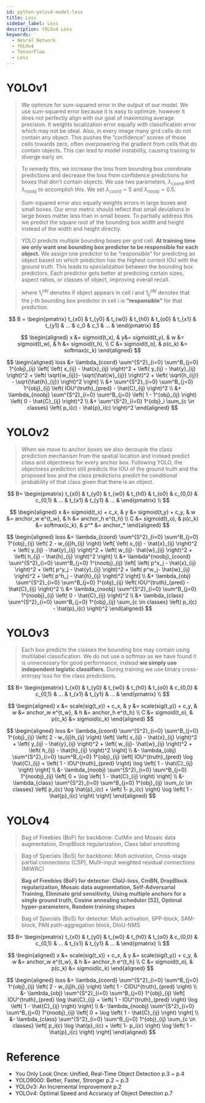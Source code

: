 ```yaml
---
id: python-yolov4-model-loss
title: Loss
sidebar_label: Loss
description: YOLOv4 Loss
keywords:
  - Neural Network
  - YOLOv4
  - TensorFlow
  - Loss
---
```



<link rel="stylesheet" href={useBaseUrl("katex/katex.min.css")} />

# YOLOv1

> We optimize for sum-squared error in the output of our model. We use sum-squared error because it is easy to optimize, however it does not perfectly align with our goal of maximizing average precision. It weights localization error equally with classification error which may not be ideal. Also, in every image many grid cells do not contain any object. This pushes the “confidence” scores of those cells towards zero, often overpowering the gradient from cells that do contain objects. This can lead to model instability, causing training to diverge early on.

> To remedy this, we increase the loss from bounding box coordinate predictions and decrease the loss from confidence predictions for boxes that don’t contain objects. We use two parameters, $\lambda_{coord}$ and $\lambda_{noobj}$ to accomplish this. We set $\lambda_{coord} = 5$ and $\lambda_{noobj} = 0.5$.

> Sum-squared error also equally weights errors in large boxes and small boxes. Our error metric should reflect that small deviations in large boxes matter less than in small boxes. To partially address this we predict the square root of the bounding box width and height instead of the width and height directly.

> YOLO predicts multiple bounding boxes per grid cell. **At training time we only want one bounding box predictor to be responsible for each object.** We assign one predictor to be “responsible” for predicting an object based on which prediction has the highest current IOU with the ground truth. This leads to specialization between the bounding box predictors. Each predictor gets better at predicting certain sizes, aspect ratios, or classes of object, improving overall recall.

> where $1^{obj}_i$ denotes if object appears in cell i and $1^{obj}_{ij}$ denotes that the j-th bounding box predictor in cell i is **“responsible”** for that prediction.

$$
B = \begin{pmatrix} t_{x0} & t_{y0} & t_{w0} & t_{h0} & t_{o0} & t_{x1} & t_{y1} & ... & c_0 & c_1 & ... & \end{pmatrix}
$$

$$
\begin{aligned}
x &= sigmoid(t_x), & y&= sigmoid(t_y), & w &= sigmoid(t_w), & h &= sigmoid(t_h), \\
C &= sigmoid(t_o), & p(c_k) &= softmax(c_k)
\end{aligned}
$$

$$
\begin{aligned}
loss
&= \lambda_{coord}
    \sum^{S^2}_{i=0}
    \sum^B_{j=0}
    1^{obj}_{ij}
    \left[
        \left( x_{ij} - \hat{x}_{ij} \right)^2
        + \left( y_{ij} - \hat{y}_{ij} \right)^2
        + \left( \sqrt{w_{ij}}- \sqrt{\hat{w}_{ij}} \right)^2
        + \left( \sqrt{h_{ij}} - \sqrt{\hat{h}_{ij}} \right)^2
    \right] \\
&+ \sum^{S^2}_{i=0}
    \sum^B_{j=0}
    1^{obj}_{ij}
    \left( IOU^{truth}_{pred} - \hat{C}_{ij} \right)^2 \\
&+ \lambda_{noobj}
    \sum^{S^2}_{i=0}
    \sum^B_{j=0}
    \left( 1 - 1^{obj}_{ij} \right)
    \left( 0 - \hat{C}_{ij} \right)^2 \\
&+ \sum^{S^2}_{i=0}
    1^{obj}_i
    \sum_{c \in classes} \left( p_i(c) - \hat{p}_i(c) \right)^2
\end{aligned}
$$

# YOLOv2

> When we move to anchor boxes we also decouple the class prediction mechanism from the spatial location and instead predict class and objectness for every anchor box. Following YOLO, the objectness prediction still predicts the IOU of the ground truth and the proposed box and the class predictions predict he conditional probability of that class given that there is an object.

$$
B= \begin{pmatrix} t_{x0} & t_{y0} & t_{w0} & t_{h0} & t_{o0} & c_{0,0} & c_{0,1} & ... & t_{x1} & t_{y1} & ... & \end{pmatrix} \\
$$

$$
\begin{aligned}
x &= sigmoid(t_x) + c_x, & y &= sigmoid(t_y) + c_y, & w &= anchor_w e^{t_w}, & h &= anchor_h e^{t_h} \\
C &= sigmoid(t_o), & p(c_k) &= softmax(c_k), & p^* &= anchor_*
\end{aligned}
$$

$$
\begin{aligned}
loss
&=  \lambda_{coord}
    \sum^{S^2}_{i=0}
    \sum^B_{j=0}
    1^{obj}_{ij}
    \left( 2 - w_{ij}h_{ij} \right)
    \left[
        \left( x_{ij} - \hat{x}_{ij} \right)^2
        + \left( y_{ij} - \hat{y}_{ij} \right)^2
        + \left( w_{ij}- \hat{w}_{ij} \right)^2
        + \left( h_{ij} - \hat{h}_{ij} \right)^2
    \right] \\
&+  \lambda^{noobj}_{coord}
    \sum^{S^2}_{i=0}
    \sum^B_{j=0}
    1^{noobj}_{ij}
    \left[
        \left( p^x_j - \hat{x}_{ij} \right)^2
        + \left( p^y_j - \hat{y}_{ij} \right)^2
        + \left( p^w_j- \hat{w}_{ij} \right)^2
        + \left( p^h_j - \hat{h}_{ij} \right)^2
    \right] \\
&+  \lambda_{obj}
    \sum^{S^2}_{i=0}
    \sum^B_{j=0}
    1^{obj}_{ij}
    \left( IOU^{truth}_{pred} - \hat{C}_{ij} \right)^2 \\
&+  \lambda_{noobj}
    \sum^{S^2}_{i=0}
    \sum^B_{j=0}
    1^{noobj}_{ij}
    \left( 0 - \hat{C}_{ij} \right)^2 \\
&+ \lambda_{class}
    \sum^{S^2}_{i=0}
    \sum^B_{j=0}
    1^{obj}_{ij}
    \sum_{c \in classes} \left( p_i(c) - \hat{p}_i(c) \right)^2
\end{aligned}
$$

# YOLOv3

> Each box predicts the classes the bounding box may contain using multilabel classification. We do not use a softmax as we have found it is unnecessary for good performance, instead **we simply use independent logistic classifiers.** During training we use binary cross-entropy loss for the class predictions.

$$
B= \begin{pmatrix} t_{x0} & t_{y0} & t_{w0} & t_{h0} & t_{o0} & c_{0,0} & c_{0,1} & ... & t_{x1} & t_{y1} & ... & \end{pmatrix} \\
$$

$$
\begin{aligned}
x &= scale(sig(t_x)) + c_x, & y &= scale(sig(t_y)) + c_y, & w &= anchor_w e^{t_w}, & h &= anchor_h e^{t_h} \\
C &= sigmoid(t_o), & p(c_k) &= sigmoid(c_k)
\end{aligned}
$$

$$
\begin{aligned}
loss
&= \lambda_{coord}
    \sum^{S^2}_{i=0}
    \sum^B_{j=0}
    1^{obj}_{ij}
    \left( 2 - w_{ij}h_{ij} \right)
    \left[
        \left( x_{ij} - \hat{x}_{ij} \right)^2
        + \left( y_{ij} - \hat{y}_{ij} \right)^2
        + \left( w_{ij}- \hat{w}_{ij} \right)^2
        + \left( h_{ij} - \hat{h}_{ij} \right)^2
    \right] \\
&-  \lambda_{obj}
    \sum^{S^2}_{i=0}
    \sum^B_{j=0}
    1^{obj}_{ij}
    \left[
        IOU^{truth}_{pred} \log \hat{C}_{ij}
        + \left( 1 - IOU^{truth}_{pred} \right)
        \log \left( 1 - \hat{C}_{ij} \right)
    \right] \\
&-  \lambda_{noobj}
    \sum^{S^2}_{i=0}
    \sum^B_{j=0}
    1^{noobj}_{ij}
    \left[
        0
        + \log \left( 1 - \hat{C}_{ij} \right)
    \right] \\
&- \lambda_{class}
    \sum^{S^2}_{i=0}
    \sum^B_{j=0}
    1^{obj}_{ij}
    \sum_{c \in classes}
    \left[
        p_i(c) \log \hat{p}_i(c) + \left( 1- p_i(c) \right) \log \left( 1 - \hat{p}_i(c) \right)
    \right]
\end{aligned}
$$

# YOLOv4

> Bag of Freebies (BoF) for backbone: CutMix and Mosaic data augmentation, DropBlock regularization, Class label smoothing

> Bag of Specials (BoS) for backbone: Mish activation, Cross-stage partial connections (CSP), Multi-input weighted residual connections (MiWRC)

> **Bag of Freebies (BoF) for detector: CIoU-loss, CmBN, DropBlock regularization, Mosaic data augmentation, Self-Adversarial Training, Eliminate grid sensitivity, Using multiple anchors for a single ground truth, Cosine annealing scheduler [52], Optimal hyper-parameters, Random training shapes**

> Bag of Specials (BoS) for detector: Mish activation, SPP-block, SAM-block, PAN path-aggregation block, DIoU-NMS

$$
B= \begin{pmatrix} t_{x0} & t_{y0} & t_{w0} & t_{h0} & t_{o0} & c_{0,0} & c_{0,1} & ... & t_{x1} & t_{y1} & ... & \end{pmatrix} \\
$$

$$
\begin{aligned}
x &= scale(sig(t_x)) + c_x, & y &= scale(sig(t_y)) + c_y, & w &= anchor_w e^{t_w}, & h &= anchor_h e^{t_h} \\
C &= sigmoid(t_o), & p(c_k) &= sigmoid(c_k)
\end{aligned}
$$

$$
\begin{aligned}
loss
&= \lambda_{coord}
    \sum^{S^2}_{i=0}
    \sum^B_{j=0}
    1^{obj}_{ij}
    \left( 2 - w_{ij}h_{ij} \right)
    \left( 1 - CIOU^{truth}_{pred} \right) \\
&-  \lambda_{obj}
    \sum^{S^2}_{i=0}
    \sum^B_{j=0}
    1^{obj}_{ij}
    \left[
        IOU^{truth}_{pred} \log \hat{C}_{ij}
        + \left( 1 - IOU^{truth}_{pred} \right)
        \log \left( 1 - \hat{C}_{ij} \right)
    \right] \\
&-  \lambda_{noobj}
    \sum^{S^2}_{i=0}
    \sum^B_{j=0}
    1^{noobj}_{ij}
    \left[
        0
        + \log \left( 1 - \hat{C}_{ij} \right)
    \right] \\
&- \lambda_{class}
    \sum^{S^2}_{i=0}
    \sum^B_{j=0}
    1^{obj}_{ij}
    \sum_{c \in classes}
    \left[
        p_i(c) \log \hat{p}_i(c) + \left( 1- p_i(c) \right) \log \left( 1 - \hat{p}_i(c) \right)
    \right]
\end{aligned}
$$

# Reference

- You Only Look Once: Unified, Real-Time Object Detection p.3 ~ p.4
- YOLO9000: Better, Faster, Stronger p.2 ~ p.3
- YOLOv3: An Incremental Improvement p.2
- YOLOv4: Optimal Speed and Accuracy of Object Detection p.7
